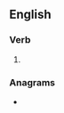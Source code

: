 ==English==

===Verb===
{{head|en|present participle}}

# {{present participle of|restate|lang=en|nocat=1}}

===Anagrams===
* {{anagrams|en|grantsite|retasting|treatings}}
